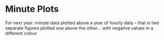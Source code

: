 # Minute Plots

For next year: minute data plotted above a year of hourly data – that is two separate figures plotted one above the other… with negative values in a different colour
